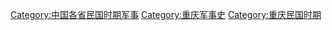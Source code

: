[[Category:中国各省民国时期军事|Category:中国各省民国时期军事]]
[[Category:重庆军事史|Category:重庆军事史]]
[[Category:重庆民国时期|Category:重庆民国时期]]